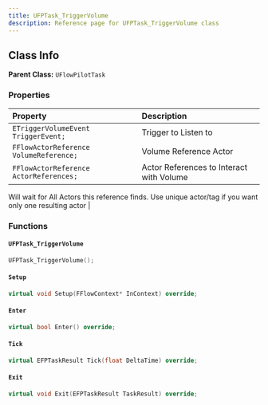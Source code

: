 ```yaml
---
title: UFPTask_TriggerVolume
description: Reference page for UFPTask_TriggerVolume class
---
```


## Class Info
__Parent Class:__ `UFlowPilotTask`

### Properties

| Property | Description |
| :--- | :--- |
| `ETriggerVolumeEvent TriggerEvent;` | Trigger to Listen to |
| `FFlowActorReference VolumeReference;` | Volume Reference Actor |
| `FFlowActorReference ActorReferences;` | Actor References to Interact with Volume
Will wait for All Actors this reference finds.
Use unique actor/tag if you want only one resulting actor |

### Functions

#### `UFPTask_TriggerVolume` 

```cpp
UFPTask_TriggerVolume();
```

#### `Setup` 

```cpp
virtual void Setup(FFlowContext* InContext) override;
```

#### `Enter` 

```cpp
virtual bool Enter() override;
```

#### `Tick` 

```cpp
virtual EFPTaskResult Tick(float DeltaTime) override;
```

#### `Exit` 

```cpp
virtual void Exit(EFPTaskResult TaskResult) override;
```


